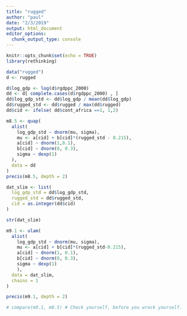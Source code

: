```yaml
---
title: "rugged"
author: "paul"
date: "2/3/2019"
output: html_document
editor_options: 
  chunk_output_type: console
---
```


```r
knitr::opts_chunk$set(echo = TRUE)
library(rethinking)
```
```r
data("rugged")
d <- rugged
```
```r
d$log_gdp <- log(d$rgdppc_2000)
dd <- d[ complete.cases(d$rgdppc_2000) , ]
dd$log_gdp_std <- dd$log_gdp / mean(dd$log_gdp)
dd$rugged_std <- dd$rugged / max(dd$rugged)
dd$cid <- ifelse( dd$cont_africa ==1, 1,2)
```

```r
m8.5 <- quap(
  alist(
    log_gdp_std ~ dnorm(mu, sigma),
    mu <- a[cid] + b[cid]*(rugged_std - 0.215),
    a[cid] ~ dnorm(1,0.1),
    b[cid] ~ dnorm(0, 0.3),
    sigma ~ dexp(1)
  ), 
  data = dd
)
precis(m8.5, depth = 2)
```
```r
dat_slim <- list(
  log_gdp_std = dd$log_gdp_std,
  rugged_std = dd$rugged_std,
  cid = as.integer(dd$cid)
)
```
```r
str(dat_slim)
```

```r
m9.1 <- ulam(
  alist(
    log_gdp_std ~ dnorm(mu, sigma),
    mu <- a[cid] + b[cid]*(rugged_std-0.215),
    a[cid] ~ dnorm(1, 0.1),
    b[cid] ~ dnorm(0, 0.3),
    sigma ~ dexp(1)
    ),
  data = dat_slim,
  chains = 1
)
```

```r
precis(m9.1, depth = 2)
```
```r
# compare(m9.1, m8.5) # Check yourself, before you wreck yourself.
```

